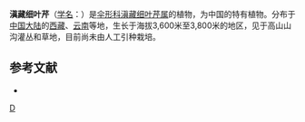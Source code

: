 {{NoteTA|G1=LS}}
{{Speciesbox
| genus = Chaerophyllopsis
| species = huai
| authority = de Boiss.
}}

'''滇藏细叶芹'''（[[学名|学名]]：{{lang|la|''Chaerophyllopsis huai''}}）是[[伞形科|伞形科]][[滇藏细叶芹属|滇藏细叶芹属]]的植物，为中国的特有植物。分布于[[中国大陆|中国大陆]]的[[西藏|西藏]]、[[云南|云南]]等地，生长于海拔3,600米至3,800米的地区，见于高山山沟灌丛和草地，目前尚未由人工引种栽培。

== 参考文献 ==
<div class="references-small">
* {{cite web| url =http://www.bioinfo.cn/db05/KmzwSpecies.php?action=view&id=22709| title =滇藏细叶芹| work =《中国高等植物数据库全库》| publisher =中国科学院微生物研究所| author =昆明植物研究所| accessdate =2009-02-25| deadurl =yes| archiveurl =https://web.archive.org/web/20160305021123/http://www.bioinfo.cn/db05/KmzwSpecies.php?action=view&id=22709| archivedate =2016-03-05}}
</div>
{{Taxonbar|from=Q5066596}}

[[Category:滇藏细叶芹属|D]]


{{Apiales-stub}}